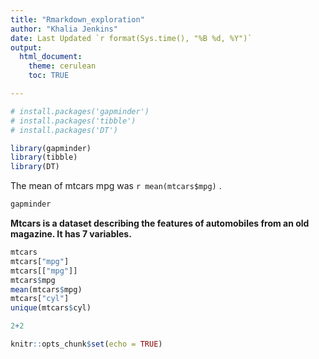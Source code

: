 ```yaml
---
title: "Rmarkdown_exploration"
author: "Khalia Jenkins"
date: Last Updated `r format(Sys.time(), "%B %d, %Y")`
output: 
  html_document:
    theme: cerulean
    toc: TRUE

---
```


```r
# install.packages('gapminder')
# install.packages('tibble')
# install.packages('DT')
```
```r
library(gapminder)
library(tibble)
library(DT)
```


The mean of mtcars mpg was `r mean(mtcars$mpg)` .

```r
gapminder
```


**Mtcars is a dataset describing the features of automobiles from an old magazine. It has 7 variables.**

```r
mtcars
mtcars["mpg"]
mtcars[["mpg"]]
mtcars$mpg
mean(mtcars$mpg)
mtcars["cyl"]
unique(mtcars$cyl)
```

```r
2+2
```



```r
knitr::opts_chunk$set(echo = TRUE)
```

